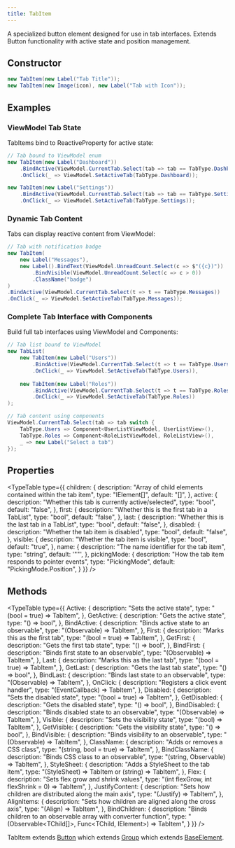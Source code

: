 ```yaml
---
title: TabItem
---
```



A specialized button element designed for use in tab interfaces. Extends Button functionality with active state and position management.

## Constructor

```csharp
new TabItem(new Label("Tab Title"));
new TabItem(new Image(icon), new Label("Tab with Icon"));
```

## Examples

### ViewModel Tab State
TabItems bind to ReactiveProperty for active state:

```csharp
// Tab bound to ViewModel enum
new TabItem(new Label("Dashboard"))
    .BindActive(ViewModel.CurrentTab.Select(tab => tab == TabType.Dashboard))
    .OnClick(_ => ViewModel.SetActiveTab(TabType.Dashboard));

new TabItem(new Label("Settings"))
    .BindActive(ViewModel.CurrentTab.Select(tab => tab == TabType.Settings))
    .OnClick(_ => ViewModel.SetActiveTab(TabType.Settings));
```

### Dynamic Tab Content
Tabs can display reactive content from ViewModel:

```csharp
// Tab with notification badge
new TabItem(
    new Label("Messages"),
    new Label().BindText(ViewModel.UnreadCount.Select(c => $"({c})"))
        .BindVisible(ViewModel.UnreadCount.Select(c => c > 0))
        .ClassName("badge")
)
.BindActive(ViewModel.CurrentTab.Select(t => t == TabType.Messages))
.OnClick(_ => ViewModel.SetActiveTab(TabType.Messages));
```

### Complete Tab Interface with Components
Build full tab interfaces using ViewModel and Components:

```csharp
// Tab list bound to ViewModel
new TabList(
    new TabItem(new Label("Users"))
        .BindActive(ViewModel.CurrentTab.Select(t => t == TabType.Users))
        .OnClick(_ => ViewModel.SetActiveTab(TabType.Users)),
        
    new TabItem(new Label("Roles"))
        .BindActive(ViewModel.CurrentTab.Select(t => t == TabType.Roles))
        .OnClick(_ => ViewModel.SetActiveTab(TabType.Roles))
);

// Tab content using components
ViewModel.CurrentTab.Select(tab => tab switch {
    TabType.Users => Component<UserListViewModel, UserListView>(),
    TabType.Roles => Component<RoleListViewModel, RoleListView>(),
    _ => new Label("Select a tab")
});
```

## Properties

<TypeTable
  type={{
    children: {
      description: "Array of child elements contained within the tab item",
      type: "IElement[]",
      default: "[]",
    },
    active: {
      description: "Whether this tab is currently active/selected",
      type: "bool",
      default: "false",
    },
    first: {
      description: "Whether this is the first tab in a TabList",
      type: "bool",
      default: "false",
    },
    last: {
      description: "Whether this is the last tab in a TabList",
      type: "bool",
      default: "false",
    },
    disabled: {
      description: "Whether the tab item is disabled",
      type: "bool",
      default: "false",
    },
    visible: {
      description: "Whether the tab item is visible",
      type: "bool",
      default: "true",
    },
    name: {
      description: "The name identifier for the tab item",
      type: "string",
      default: '""',
    },
    pickingMode: {
      description: "How the tab item responds to pointer events",
      type: "PickingMode",
      default: "PickingMode.Position",
    }
  }}
/>

## Methods

<TypeTable
  type={{
    Active: {
      description: "Sets the active state",
      type: "(bool = true) => TabItem",
    },
    GetActive: {
      description: "Gets the active state",
      type: "() => bool",
    },
    BindActive: {
      description: "Binds active state to an observable",
      type: "(Observable<bool>) => TabItem",
    },
    First: {
      description: "Marks this as the first tab",
      type: "(bool = true) => TabItem",
    },
    GetFirst: {
      description: "Gets the first tab state",
      type: "() => bool",
    },
    BindFirst: {
      description: "Binds first state to an observable",
      type: "(Observable<bool>) => TabItem",
    },
    Last: {
      description: "Marks this as the last tab",
      type: "(bool = true) => TabItem",
    },
    GetLast: {
      description: "Gets the last tab state",
      type: "() => bool",
    },
    BindLast: {
      description: "Binds last state to an observable",
      type: "(Observable<bool>) => TabItem",
    },
    OnClick: {
      description: "Registers a click event handler",
      type: "(EventCallback<ClickEvent>) => TabItem",
    },
    Disabled: {
      description: "Sets the disabled state",
      type: "(bool = true) => TabItem",
    },
    GetDisabled: {
      description: "Gets the disabled state",
      type: "() => bool",
    },
    BindDisabled: {
      description: "Binds disabled state to an observable",
      type: "(Observable<bool>) => TabItem",
    },
    Visible: {
      description: "Sets the visibility state",
      type: "(bool) => TabItem",
    },
    GetVisible: {
      description: "Gets the visibility state",
      type: "() => bool",
    },
    BindVisible: {
      description: "Binds visibility to an observable",
      type: "(Observable<bool>) => TabItem",
    },
    ClassName: {
      description: "Adds or removes a CSS class",
      type: "(string, bool = true) => TabItem",
    },
    BindClassName: {
      description: "Binds CSS class to an observable",
      type: "(string, Observable<bool>) => TabItem",
    },
    StyleSheet: {
      description: "Adds a StyleSheet to the tab item",
      type: "(StyleSheet) => TabItem or (string) => TabItem",
    },
    Flex: {
      description: "Sets flex grow and shrink values",
      type: "(int flexGrow, int flexShrink = 0) => TabItem",
    },
    JustifyContent: {
      description: "Sets how children are distributed along the main axis",
      type: "(Justify) => TabItem",
    },
    AlignItems: {
      description: "Sets how children are aligned along the cross axis",
      type: "(Align) => TabItem",
    },
    BindChildren: {
      description: "Binds children to an observable array with converter function",
      type: "<TChild>(Observable<TChild[]>, Func<TChild, IElement>) => TabItem",
    }
  }}
/>

TabItem extends [Button](/docs/elements/button) which extends [Group](/docs/elements/group) which extends [BaseElement](/docs/elements/base-element).
